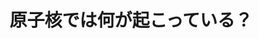 ﻿---
title: "原子核では何が起こっている？"
category: "理学院"
vol: 41
interviewee: "岡 真 "
url: ""
tags: ["原子","核"]
pdf: "41-2.pdf"
career: ""
preface: "原子核理論を研究。QGPから原子核内で起こっている現象や、ストレンジネスを含むハイパー核を探る。"
---
